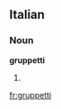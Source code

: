 ==Italian==

===Noun===
'''gruppetti''' {{m}}

# {{plural of|[[gruppetto]]|lang=it}}

[[fr:gruppetti]]